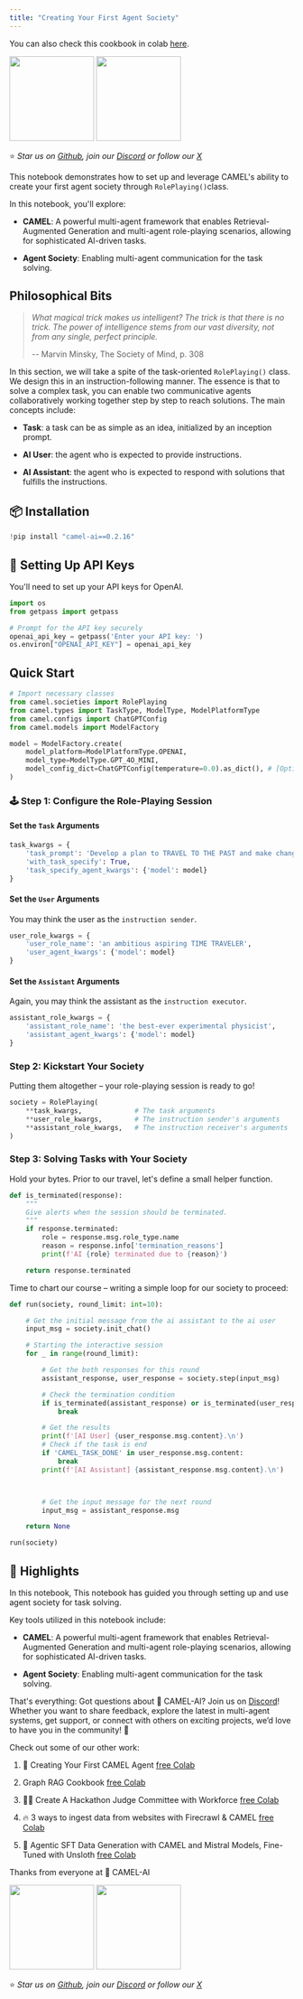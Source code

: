 ```yaml
---
title: "Creating Your First Agent Society"
---
```

You can also check this cookbook in colab [here](https://colab.research.google.com/drive/1cmWPxXEsyMbmjPhD2bWfHuhd_Uz6FaJQ?usp=sharing).

<div class="align-center">
  <a href="https://www.camel-ai.org/"><img src="https://i.postimg.cc/KzQ5rfBC/button.png"width="150"/></a>
  <a href="https://discord.camel-ai.org"><img src="https://i.postimg.cc/L4wPdG9N/join-2.png"  width="150"/></a>
  
⭐ <i>Star us on [*Github*](https://github.com/camel-ai/camel), join our [*Discord*](https://discord.camel-ai.org) or follow our [*X*](https://x.com/camelaiorg)</i>
</div>

This notebook demonstrates how to set up and leverage CAMEL's ability to create your first agent society through `RolePlaying()`class.

In this notebook, you'll explore:

* **CAMEL**: A powerful multi-agent framework that enables Retrieval-Augmented Generation and multi-agent role-playing scenarios, allowing for sophisticated AI-driven tasks.

* **Agent Society**: Enabling multi-agent communication for the task solving.

## Philosophical Bits



> *What magical trick makes us intelligent? The trick is that there is no trick. The power of intelligence stems from our vast diversity, not from any single, perfect principle.*
>
> -- Marvin Minsky, The Society of Mind, p. 308

In this section, we will take a spite of the task-oriented `RolePlaying()` class. We design this in an instruction-following manner. The essence is that to solve a complex task, you can enable two communicative agents collaboratively working together step by step to reach solutions. The main concepts include:

- **Task**: a task can be as simple as an idea, initialized by an inception prompt.

- **AI User**: the agent who is expected to provide instructions.

- **AI Assistant**: the agent who is expected to respond with solutions that fulfills the instructions.

## 📦 Installation

```python
!pip install "camel-ai==0.2.16"
```

## 🔑 Setting Up API Keys

You'll need to set up your API keys for OpenAI.

```python
import os
from getpass import getpass

# Prompt for the API key securely
openai_api_key = getpass('Enter your API key: ')
os.environ["OPENAI_API_KEY"] = openai_api_key
```

## Quick Start


```python
# Import necessary classes
from camel.societies import RolePlaying
from camel.types import TaskType, ModelType, ModelPlatformType
from camel.configs import ChatGPTConfig
from camel.models import ModelFactory

model = ModelFactory.create(
    model_platform=ModelPlatformType.OPENAI,
    model_type=ModelType.GPT_4O_MINI,
    model_config_dict=ChatGPTConfig(temperature=0.0).as_dict(), # [Optional] the config for model
)
```

### 🕹 Step 1: Configure the Role-Playing Session


#### Set the `Task` Arguments

```python
task_kwargs = {
    'task_prompt': 'Develop a plan to TRAVEL TO THE PAST and make changes.',
    'with_task_specify': True,
    'task_specify_agent_kwargs': {'model': model}
}
```

#### Set the `User` Arguments
You may think the user as the `instruction sender`.

```python
user_role_kwargs = {
    'user_role_name': 'an ambitious aspiring TIME TRAVELER',
    'user_agent_kwargs': {'model': model}
}
```

#### Set the `Assistant` Arguments
Again, you may think the assistant as the `instruction executor`.

```python
assistant_role_kwargs = {
    'assistant_role_name': 'the best-ever experimental physicist',
    'assistant_agent_kwargs': {'model': model}
}
```

### Step 2: Kickstart Your Society
Putting them altogether – your role-playing session is ready to go!

```python
society = RolePlaying(
    **task_kwargs,             # The task arguments
    **user_role_kwargs,        # The instruction sender's arguments
    **assistant_role_kwargs,   # The instruction receiver's arguments
)
```

### Step 3: Solving Tasks with Your Society
Hold your bytes. Prior to our travel, let's define a small helper function.

```python
def is_terminated(response):
    """
    Give alerts when the session should be terminated.
    """
    if response.terminated:
        role = response.msg.role_type.name
        reason = response.info['termination_reasons']
        print(f'AI {role} terminated due to {reason}')

    return response.terminated
```

Time to chart our course – writing a simple loop for our society to proceed:

```python
def run(society, round_limit: int=10):

    # Get the initial message from the ai assistant to the ai user
    input_msg = society.init_chat()

    # Starting the interactive session
    for _ in range(round_limit):

        # Get the both responses for this round
        assistant_response, user_response = society.step(input_msg)

        # Check the termination condition
        if is_terminated(assistant_response) or is_terminated(user_response):
            break

        # Get the results
        print(f'[AI User] {user_response.msg.content}.\n')
        # Check if the task is end
        if 'CAMEL_TASK_DONE' in user_response.msg.content:
            break
        print(f'[AI Assistant] {assistant_response.msg.content}.\n')



        # Get the input message for the next round
        input_msg = assistant_response.msg

    return None
```

```python
run(society)
```

## 🌟 Highlights

In this notebook, This notebook has guided you through setting up and use agent society for task solving.

Key tools utilized in this notebook include:

* **CAMEL**: A powerful multi-agent framework that enables Retrieval-Augmented Generation and multi-agent role-playing scenarios, allowing for sophisticated AI-driven tasks.

* **Agent Society**: Enabling multi-agent communication for the task solving.

That's everything: Got questions about 🐫 CAMEL-AI? Join us on [Discord](https://discord.camel-ai.org)! Whether you want to share feedback, explore the latest in multi-agent systems, get support, or connect with others on exciting projects, we’d love to have you in the community! 🤝

Check out some of our other work:

1. 🐫 Creating Your First CAMEL Agent [free Colab](https://docs.camel-ai.org/cookbooks/create_your_first_agent.html)

2.  Graph RAG Cookbook [free Colab](https://colab.research.google.com/drive/1uZKQSuu0qW6ukkuSv9TukLB9bVaS1H0U?usp=sharing)

3. 🧑‍⚖️ Create A Hackathon Judge Committee with Workforce [free Colab](https://colab.research.google.com/drive/18ajYUMfwDx3WyrjHow3EvUMpKQDcrLtr?usp=sharing)

4. 🔥 3 ways to ingest data from websites with Firecrawl & CAMEL [free Colab](https://colab.research.google.com/drive/1lOmM3VmgR1hLwDKdeLGFve_75RFW0R9I?usp=sharing)

5. 🦥 Agentic SFT Data Generation with CAMEL and Mistral Models, Fine-Tuned with Unsloth [free Colab](https://colab.research.google.com/drive/1lYgArBw7ARVPSpdwgKLYnp_NEXiNDOd-?usp=sharingg)

Thanks from everyone at 🐫 CAMEL-AI


<div class="align-center">
  <a href="https://www.camel-ai.org/"><img src="https://i.postimg.cc/KzQ5rfBC/button.png"width="150"/></a>
  <a href="https://discord.camel-ai.org"><img src="https://i.postimg.cc/L4wPdG9N/join-2.png"  width="150"/></a>
  
⭐ <i>Star us on [*Github*](https://github.com/camel-ai/camel), join our [*Discord*](https://discord.camel-ai.org) or follow our [*X*](https://x.com/camelaiorg)</i>
</div>


